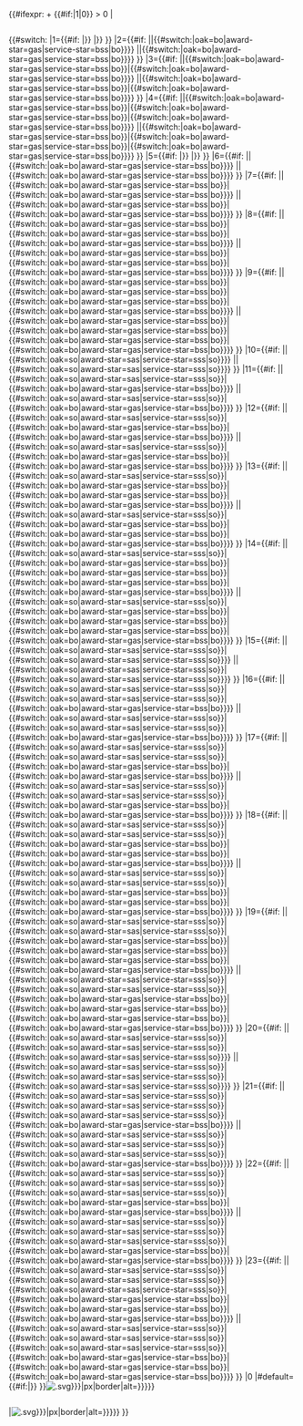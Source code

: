 <includeonly>{{#ifexpr: {{{number|0}}} + {{#if:{{{other_device|}}}|1|0}} > 0
|<div style="position:relative; width:{{{width|106}}}px; border:none; display:-moz-inline-stack; display:inline-block; zoom:1; *display:inline;">
<div style="position:relative; display:inline-block;">

{{#switch: {{{number}}}<!--

1
-->|1={{#if:{{{other_device|}}}
|{{ribbon devices/device layout|{{{width|106}}}|2|{{{other_device}}}|{{#switch:{{{type}}}|oak=bo|award-star=gas|service-star=bss|bo}}}}
|{{ribbon devices/device layout|{{{width|106}}}|1|{{#switch:{{{type}}}|oak=bo|award-star=gas|service-star=bss|bo}}}}
}}<!--

2
-->|2={{#if:{{{other_device|}}}
|{{ribbon devices/device layout|{{{width|106}}}|3|{{{other_device}}}|{{#switch:{{{type}}}|oak=bo|award-star=gas|service-star=bss|bo}}|{{#switch:{{{type}}}|oak=bo|award-star=gas|service-star=bss|bo}}}}
|{{ribbon devices/device layout|{{{width|106}}}|2|{{#switch:{{{type}}}|oak=bo|award-star=gas|service-star=bss|bo}}|{{#switch:{{{type}}}|oak=bo|award-star=gas|service-star=bss|bo}}}}
}}<!--

3
-->|3={{#if:{{{other_device|}}}
|{{ribbon devices/device layout|{{{width|106}}}|4|{{{other_device}}}|{{#switch:{{{type}}}|oak=bo|award-star=gas|service-star=bss|bo}}|{{#switch:{{{type}}}|oak=bo|award-star=gas|service-star=bss|bo}}|{{#switch:{{{type}}}|oak=bo|award-star=gas|service-star=bss|bo}}}}
|{{ribbon devices/device layout|{{{width|106}}}|3|{{#switch:{{{type}}}|oak=bo|award-star=gas|service-star=bss|bo}}|{{#switch:{{{type}}}|oak=bo|award-star=gas|service-star=bss|bo}}|{{#switch:{{{type}}}|oak=bo|award-star=gas|service-star=bss|bo}}}}
}}<!--

4
-->|4={{#if:{{{other_device|}}}
|{{ribbon devices/device layout|{{{width|106}}}|5|{{{other_device}}}|{{#switch:{{{type}}}|oak=bo|award-star=gas|service-star=bss|bo}}|{{#switch:{{{type}}}|oak=bo|award-star=gas|service-star=bss|bo}}|{{#switch:{{{type}}}|oak=bo|award-star=gas|service-star=bss|bo}}|{{#switch:{{{type}}}|oak=bo|award-star=gas|service-star=bss|bo}}}}
|{{ribbon devices/device layout|{{{width|106}}}|4|{{#switch:{{{type}}}|oak=bo|award-star=gas|service-star=bss|bo}}|{{#switch:{{{type}}}|oak=bo|award-star=gas|service-star=bss|bo}}|{{#switch:{{{type}}}|oak=bo|award-star=gas|service-star=bss|bo}}|{{#switch:{{{type}}}|oak=bo|award-star=gas|service-star=bss|bo}}}}
}}<!--

5
-->|5={{#if:{{{other_device|}}}
|{{ribbon devices/device layout|{{{width|106}}}|2|{{{other_device}}}|{{#switch:{{{type}}}|oak=so|award-star=sas|service-star=sss|so}}}}
|{{ribbon devices/device layout|{{{width|106}}}|1|{{#switch:{{{type}}}|oak=so|award-star=sas|service-star=sss|so}}}}
}}<!--

6
-->|6={{#if:{{{other_device|}}}
|{{ribbon devices/device layout|{{{width|106}}}|3|{{{other_device}}}|{{#switch:{{{type}}}|oak=so|award-star=sas|service-star=sss|so}}|{{#switch:{{{type}}}|oak=bo|award-star=gas|service-star=bss|bo}}}}
|{{ribbon devices/device layout|{{{width|106}}}|2|{{#switch:{{{type}}}|oak=so|award-star=sas|service-star=sss|so}}|{{#switch:{{{type}}}|oak=bo|award-star=gas|service-star=bss|bo}}}}
}}<!--

7
-->|7={{#if:{{{other_device|}}}
|{{ribbon devices/device layout|{{{width|106}}}|4|{{{other_device}}}|{{#switch:{{{type}}}|oak=so|award-star=sas|service-star=sss|so}}|{{#switch:{{{type}}}|oak=bo|award-star=gas|service-star=bss|bo}}|{{#switch:{{{type}}}|oak=bo|award-star=gas|service-star=bss|bo}}}}
|{{ribbon devices/device layout|{{{width|106}}}|3|{{#switch:{{{type}}}|oak=so|award-star=sas|service-star=sss|so}}|{{#switch:{{{type}}}|oak=bo|award-star=gas|service-star=bss|bo}}|{{#switch:{{{type}}}|oak=bo|award-star=gas|service-star=bss|bo}}}}
}}<!--

8
-->|8={{#if:{{{other_device|}}}
|{{ribbon devices/device layout|{{{width|106}}}|5|{{{other_device}}}|{{#switch:{{{type}}}|oak=so|award-star=sas|service-star=sss|so}}|{{#switch:{{{type}}}|oak=bo|award-star=gas|service-star=bss|bo}}|{{#switch:{{{type}}}|oak=bo|award-star=gas|service-star=bss|bo}}|{{#switch:{{{type}}}|oak=bo|award-star=gas|service-star=bss|bo}}}}
|{{ribbon devices/device layout|{{{width|106}}}|4|{{#switch:{{{type}}}|oak=so|award-star=sas|service-star=sss|so}}|{{#switch:{{{type}}}|oak=bo|award-star=gas|service-star=bss|bo}}|{{#switch:{{{type}}}|oak=bo|award-star=gas|service-star=bss|bo}}|{{#switch:{{{type}}}|oak=bo|award-star=gas|service-star=bss|bo}}}}
}}<!--

9
-->|9={{#if:{{{other_device|}}}
|{{ribbon devices/device layout|{{{width|106}}}|6|{{{other_device}}}|{{#switch:{{{type}}}|oak=so|award-star=sas|service-star=sss|so}}|{{#switch:{{{type}}}|oak=bo|award-star=gas|service-star=bss|bo}}|{{#switch:{{{type}}}|oak=bo|award-star=gas|service-star=bss|bo}}|{{#switch:{{{type}}}|oak=bo|award-star=gas|service-star=bss|bo}}|{{#switch:{{{type}}}|oak=bo|award-star=gas|service-star=bss|bo}}}}
|{{ribbon devices/device layout|{{{width|106}}}|5|{{#switch:{{{type}}}|oak=so|award-star=sas|service-star=sss|so}}|{{#switch:{{{type}}}|oak=bo|award-star=gas|service-star=bss|bo}}|{{#switch:{{{type}}}|oak=bo|award-star=gas|service-star=bss|bo}}|{{#switch:{{{type}}}|oak=bo|award-star=gas|service-star=bss|bo}}|{{#switch:{{{type}}}|oak=bo|award-star=gas|service-star=bss|bo}}}}
}}<!--

10
-->|10={{#if:{{{other_device|}}}
|{{ribbon devices/device layout|{{{width|106}}}|3|{{{other_device}}}|{{#switch:{{{type}}}|oak=so|award-star=sas|service-star=sss|so}}|{{#switch:{{{type}}}|oak=so|award-star=sas|service-star=sss|so}}}}
|{{ribbon devices/device layout|{{{width|106}}}|2|{{#switch:{{{type}}}|oak=so|award-star=sas|service-star=sss|so}}|{{#switch:{{{type}}}|oak=so|award-star=sas|service-star=sss|so}}}}
}}<!--

11
-->|11={{#if:{{{other_device|}}}
|{{ribbon devices/device layout|{{{width|106}}}|4|{{{other_device}}}|{{#switch:{{{type}}}|oak=so|award-star=sas|service-star=sss|so}}|{{#switch:{{{type}}}|oak=so|award-star=sas|service-star=sss|so}}|{{#switch:{{{type}}}|oak=bo|award-star=gas|service-star=bss|bo}}}}
|{{ribbon devices/device layout|{{{width|106}}}|3|{{#switch:{{{type}}}|oak=so|award-star=sas|service-star=sss|so}}|{{#switch:{{{type}}}|oak=so|award-star=sas|service-star=sss|so}}|{{#switch:{{{type}}}|oak=bo|award-star=gas|service-star=bss|bo}}}}
}}<!--

12
-->|12={{#if:{{{other_device|}}}
|{{ribbon devices/device layout|{{{width|106}}}|5|{{{other_device}}}|{{#switch:{{{type}}}|oak=so|award-star=sas|service-star=sss|so}}|{{#switch:{{{type}}}|oak=so|award-star=sas|service-star=sss|so}}|{{#switch:{{{type}}}|oak=bo|award-star=gas|service-star=bss|bo}}|{{#switch:{{{type}}}|oak=bo|award-star=gas|service-star=bss|bo}}}}
|{{ribbon devices/device layout|{{{width|106}}}|4|{{#switch:{{{type}}}|oak=so|award-star=sas|service-star=sss|so}}|{{#switch:{{{type}}}|oak=so|award-star=sas|service-star=sss|so}}|{{#switch:{{{type}}}|oak=bo|award-star=gas|service-star=bss|bo}}|{{#switch:{{{type}}}|oak=bo|award-star=gas|service-star=bss|bo}}}}
}}<!--

13
-->|13={{#if:{{{other_device|}}}
|{{ribbon devices/device layout|{{{width|106}}}|6|{{{other_device}}}|{{#switch:{{{type}}}|oak=so|award-star=sas|service-star=sss|so}}|{{#switch:{{{type}}}|oak=so|award-star=sas|service-star=sss|so}}|{{#switch:{{{type}}}|oak=bo|award-star=gas|service-star=bss|bo}}|{{#switch:{{{type}}}|oak=bo|award-star=gas|service-star=bss|bo}}|{{#switch:{{{type}}}|oak=bo|award-star=gas|service-star=bss|bo}}}}
|{{ribbon devices/device layout|{{{width|106}}}|5|{{#switch:{{{type}}}|oak=so|award-star=sas|service-star=sss|so}}|{{#switch:{{{type}}}|oak=so|award-star=sas|service-star=sss|so}}|{{#switch:{{{type}}}|oak=bo|award-star=gas|service-star=bss|bo}}|{{#switch:{{{type}}}|oak=bo|award-star=gas|service-star=bss|bo}}|{{#switch:{{{type}}}|oak=bo|award-star=gas|service-star=bss|bo}}}}
}}<!--

14
-->|14={{#if:{{{other_device|}}}
|{{ribbon devices/device layout|{{{width|106}}}|7|{{{other_device}}}|{{#switch:{{{type}}}|oak=so|award-star=sas|service-star=sss|so}}|{{#switch:{{{type}}}|oak=so|award-star=sas|service-star=sss|so}}|{{#switch:{{{type}}}|oak=bo|award-star=gas|service-star=bss|bo}}|{{#switch:{{{type}}}|oak=bo|award-star=gas|service-star=bss|bo}}|{{#switch:{{{type}}}|oak=bo|award-star=gas|service-star=bss|bo}}|{{#switch:{{{type}}}|oak=bo|award-star=gas|service-star=bss|bo}}}}
|{{ribbon devices/device layout|{{{width|106}}}|6|{{#switch:{{{type}}}|oak=so|award-star=sas|service-star=sss|so}}|{{#switch:{{{type}}}|oak=so|award-star=sas|service-star=sss|so}}|{{#switch:{{{type}}}|oak=bo|award-star=gas|service-star=bss|bo}}|{{#switch:{{{type}}}|oak=bo|award-star=gas|service-star=bss|bo}}|{{#switch:{{{type}}}|oak=bo|award-star=gas|service-star=bss|bo}}|{{#switch:{{{type}}}|oak=bo|award-star=gas|service-star=bss|bo}}}}
}}<!--

15
-->|15={{#if:{{{other_device|}}}
|{{ribbon devices/device layout|{{{width|106}}}|4|{{{other_device}}}|{{#switch:{{{type}}}|oak=so|award-star=sas|service-star=sss|so}}|{{#switch:{{{type}}}|oak=so|award-star=sas|service-star=sss|so}}|{{#switch:{{{type}}}|oak=so|award-star=sas|service-star=sss|so}}}}
|{{ribbon devices/device layout|{{{width|106}}}|3|{{#switch:{{{type}}}|oak=so|award-star=sas|service-star=sss|so}}|{{#switch:{{{type}}}|oak=so|award-star=sas|service-star=sss|so}}|{{#switch:{{{type}}}|oak=so|award-star=sas|service-star=sss|so}}}}
}}<!--

16
-->|16={{#if:{{{other_device|}}}
|{{ribbon devices/device layout|{{{width|106}}}|5|{{{other_device}}}|{{#switch:{{{type}}}|oak=so|award-star=sas|service-star=sss|so}}|{{#switch:{{{type}}}|oak=so|award-star=sas|service-star=sss|so}}|{{#switch:{{{type}}}|oak=so|award-star=sas|service-star=sss|so}}|{{#switch:{{{type}}}|oak=bo|award-star=gas|service-star=bss|bo}}}}
|{{ribbon devices/device layout|{{{width|106}}}|4|{{#switch:{{{type}}}|oak=so|award-star=sas|service-star=sss|so}}|{{#switch:{{{type}}}|oak=so|award-star=sas|service-star=sss|so}}|{{#switch:{{{type}}}|oak=so|award-star=sas|service-star=sss|so}}|{{#switch:{{{type}}}|oak=bo|award-star=gas|service-star=bss|bo}}}}
}}<!--

17
-->|17={{#if:{{{other_device|}}}
|{{ribbon devices/device layout|{{{width|106}}}|6|{{{other_device}}}|{{#switch:{{{type}}}|oak=so|award-star=sas|service-star=sss|so}}|{{#switch:{{{type}}}|oak=so|award-star=sas|service-star=sss|so}}|{{#switch:{{{type}}}|oak=so|award-star=sas|service-star=sss|so}}|{{#switch:{{{type}}}|oak=bo|award-star=gas|service-star=bss|bo}}|{{#switch:{{{type}}}|oak=bo|award-star=gas|service-star=bss|bo}}}}
|{{ribbon devices/device layout|{{{width|106}}}|5|{{#switch:{{{type}}}|oak=so|award-star=sas|service-star=sss|so}}|{{#switch:{{{type}}}|oak=so|award-star=sas|service-star=sss|so}}|{{#switch:{{{type}}}|oak=so|award-star=sas|service-star=sss|so}}|{{#switch:{{{type}}}|oak=bo|award-star=gas|service-star=bss|bo}}|{{#switch:{{{type}}}|oak=bo|award-star=gas|service-star=bss|bo}}}}
}}<!--

18
-->|18={{#if:{{{other_device|}}}
|{{ribbon devices/device layout|{{{width|106}}}|7|{{{other_device}}}|{{#switch:{{{type}}}|oak=so|award-star=sas|service-star=sss|so}}|{{#switch:{{{type}}}|oak=so|award-star=sas|service-star=sss|so}}|{{#switch:{{{type}}}|oak=so|award-star=sas|service-star=sss|so}}|{{#switch:{{{type}}}|oak=bo|award-star=gas|service-star=bss|bo}}|{{#switch:{{{type}}}|oak=bo|award-star=gas|service-star=bss|bo}}|{{#switch:{{{type}}}|oak=bo|award-star=gas|service-star=bss|bo}}}}
|{{ribbon devices/device layout|{{{width|106}}}|6|{{#switch:{{{type}}}|oak=so|award-star=sas|service-star=sss|so}}|{{#switch:{{{type}}}|oak=so|award-star=sas|service-star=sss|so}}|{{#switch:{{{type}}}|oak=so|award-star=sas|service-star=sss|so}}|{{#switch:{{{type}}}|oak=bo|award-star=gas|service-star=bss|bo}}|{{#switch:{{{type}}}|oak=bo|award-star=gas|service-star=bss|bo}}|{{#switch:{{{type}}}|oak=bo|award-star=gas|service-star=bss|bo}}}}
}}<!--

19
-->|19={{#if:{{{other_device|}}}
|{{ribbon devices/device layout|{{{width|106}}}|8|{{{other_device}}}|{{#switch:{{{type}}}|oak=so|award-star=sas|service-star=sss|so}}|{{#switch:{{{type}}}|oak=so|award-star=sas|service-star=sss|so}}|{{#switch:{{{type}}}|oak=so|award-star=sas|service-star=sss|so}}|{{#switch:{{{type}}}|oak=bo|award-star=gas|service-star=bss|bo}}|{{#switch:{{{type}}}|oak=bo|award-star=gas|service-star=bss|bo}}|{{#switch:{{{type}}}|oak=bo|award-star=gas|service-star=bss|bo}}|{{#switch:{{{type}}}|oak=bo|award-star=gas|service-star=bss|bo}}}}
|{{ribbon devices/device layout|{{{width|106}}}|7|{{#switch:{{{type}}}|oak=so|award-star=sas|service-star=sss|so}}|{{#switch:{{{type}}}|oak=so|award-star=sas|service-star=sss|so}}|{{#switch:{{{type}}}|oak=so|award-star=sas|service-star=sss|so}}|{{#switch:{{{type}}}|oak=bo|award-star=gas|service-star=bss|bo}}|{{#switch:{{{type}}}|oak=bo|award-star=gas|service-star=bss|bo}}|{{#switch:{{{type}}}|oak=bo|award-star=gas|service-star=bss|bo}}|{{#switch:{{{type}}}|oak=bo|award-star=gas|service-star=bss|bo}}}}
}}<!--

20
-->|20={{#if:{{{other_device|}}}
|{{ribbon devices/device layout|{{{width|106}}}|5|{{{other_device}}}|{{#switch:{{{type}}}|oak=so|award-star=sas|service-star=sss|so}}|{{#switch:{{{type}}}|oak=so|award-star=sas|service-star=sss|so}}|{{#switch:{{{type}}}|oak=so|award-star=sas|service-star=sss|so}}|{{#switch:{{{type}}}|oak=so|award-star=sas|service-star=sss|so}}}}
|{{ribbon devices/device layout|{{{width|106}}}|4|{{#switch:{{{type}}}|oak=so|award-star=sas|service-star=sss|so}}|{{#switch:{{{type}}}|oak=so|award-star=sas|service-star=sss|so}}|{{#switch:{{{type}}}|oak=so|award-star=sas|service-star=sss|so}}|{{#switch:{{{type}}}|oak=so|award-star=sas|service-star=sss|so}}}}
}}<!--

21
-->|21={{#if:{{{other_device|}}}
|{{ribbon devices/device layout|{{{width|106}}}|6|{{{other_device}}}|{{#switch:{{{type}}}|oak=so|award-star=sas|service-star=sss|so}}|{{#switch:{{{type}}}|oak=so|award-star=sas|service-star=sss|so}}|{{#switch:{{{type}}}|oak=so|award-star=sas|service-star=sss|so}}|{{#switch:{{{type}}}|oak=so|award-star=sas|service-star=sss|so}}|{{#switch:{{{type}}}|oak=bo|award-star=gas|service-star=bss|bo}}}}
|{{ribbon devices/device layout|{{{width|106}}}|5|{{#switch:{{{type}}}|oak=so|award-star=sas|service-star=sss|so}}|{{#switch:{{{type}}}|oak=so|award-star=sas|service-star=sss|so}}|{{#switch:{{{type}}}|oak=so|award-star=sas|service-star=sss|so}}|{{#switch:{{{type}}}|oak=so|award-star=sas|service-star=sss|so}}|{{#switch:{{{type}}}|oak=bo|award-star=gas|service-star=bss|bo}}}}
}}<!--

22
-->|22={{#if:{{{other_device|}}}
|{{ribbon devices/device layout|{{{width|106}}}|7|{{{other_device}}}|{{#switch:{{{type}}}|oak=so|award-star=sas|service-star=sss|so}}|{{#switch:{{{type}}}|oak=so|award-star=sas|service-star=sss|so}}|{{#switch:{{{type}}}|oak=so|award-star=sas|service-star=sss|so}}|{{#switch:{{{type}}}|oak=so|award-star=sas|service-star=sss|so}}|{{#switch:{{{type}}}|oak=bo|award-star=gas|service-star=bss|bo}}|{{#switch:{{{type}}}|oak=bo|award-star=gas|service-star=bss|bo}}}}
|{{ribbon devices/device layout|{{{width|106}}}|6|{{#switch:{{{type}}}|oak=so|award-star=sas|service-star=sss|so}}|{{#switch:{{{type}}}|oak=so|award-star=sas|service-star=sss|so}}|{{#switch:{{{type}}}|oak=so|award-star=sas|service-star=sss|so}}|{{#switch:{{{type}}}|oak=so|award-star=sas|service-star=sss|so}}|{{#switch:{{{type}}}|oak=bo|award-star=gas|service-star=bss|bo}}|{{#switch:{{{type}}}|oak=bo|award-star=gas|service-star=bss|bo}}}}
}}<!--

23
-->|23={{#if:{{{other_device|}}}
|{{ribbon devices/device layout|{{{width|106}}}|8|{{{other_device}}}|{{#switch:{{{type}}}|oak=so|award-star=sas|service-star=sss|so}}|{{#switch:{{{type}}}|oak=so|award-star=sas|service-star=sss|so}}|{{#switch:{{{type}}}|oak=so|award-star=sas|service-star=sss|so}}|{{#switch:{{{type}}}|oak=so|award-star=sas|service-star=sss|so}}|{{#switch:{{{type}}}|oak=bo|award-star=gas|service-star=bss|bo}}|{{#switch:{{{type}}}|oak=bo|award-star=gas|service-star=bss|bo}}|{{#switch:{{{type}}}|oak=bo|award-star=gas|service-star=bss|bo}}}}
|{{ribbon devices/device layout|{{{width|106}}}|7|{{#switch:{{{type}}}|oak=so|award-star=sas|service-star=sss|so}}|{{#switch:{{{type}}}|oak=so|award-star=sas|service-star=sss|so}}|{{#switch:{{{type}}}|oak=so|award-star=sas|service-star=sss|so}}|{{#switch:{{{type}}}|oak=so|award-star=sas|service-star=sss|so}}|{{#switch:{{{type}}}|oak=bo|award-star=gas|service-star=bss|bo}}|{{#switch:{{{type}}}|oak=bo|award-star=gas|service-star=bss|bo}}|{{#switch:{{{type}}}|oak=bo|award-star=gas|service-star=bss|bo}}}}
}}<!--

0 (default)
-->|0
|#default={{#if:{{{other_device|}}}|{{ribbon devices/device layout|{{{width|106}}}|1|{{{other_device}}}}}}}
<!-- /switch: {{number}} -->}}[[Image:{{{ribbon|{{{name}}}.svg}}}|{{{width|106}}}px|border|alt={{{alt|{{ribbon devices/alt|{{{name}}}}}}}}]]</div></div><!--

else
-->|[[Image:{{{ribbon|{{{name}}}.svg}}}|{{{width|106}}}px|border|alt={{{alt|{{ribbon devices/alt|{{{name}}}}}}}}]]
}}</includeonly><noinclude>
{{Documentation}}

<!-- Add categories and interwikis to the /doc subpage, not here, except in certain cases.-->
</noinclude>